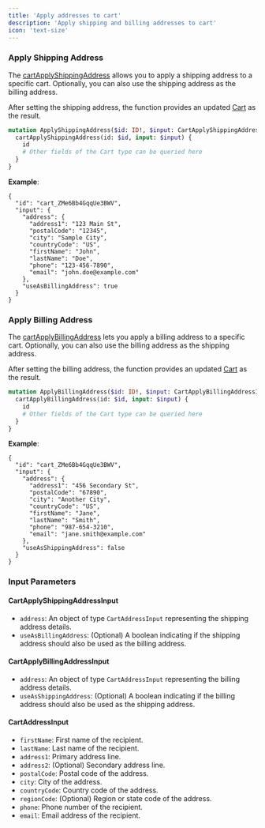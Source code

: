 ```yaml
---
title: 'Apply addresses to cart'
description: 'Apply shipping and billing addresses to cart'
icon: 'text-size'
---
```


### Apply Shipping Address

The [cartApplyShippingAddress](https://studio.apollographql.com/public/CometAPI/variant/main/schema/reference/objects/Mutation#cartApplyShippingAddress) allows you to apply a shipping address to a specific cart. Optionally, you can also use the shipping address as the billing address.

After setting the shipping address, the function provides an updated [Cart](https://studio.apollographql.com/public/CometAPI/variant/main/schema/reference/objects/Cart) as the result.

```graphql
mutation ApplyShippingAddress($id: ID!, $input: CartApplyShippingAddressInput!) {
  cartApplyShippingAddress(id: $id, input: $input) {
    id
    # Other fields of the Cart type can be queried here
  }
}
```

**Example**:

```
{
  "id": "cart_ZMe6Bb4GqqUe3BWV",
  "input": {
    "address": {
      "address1": "123 Main St",
      "postalCode": "12345",
      "city": "Sample City",
      "countryCode": "US",
      "firstName": "John",
      "lastName": "Doe",
      "phone": "123-456-7890",
      "email": "john.doe@example.com"
    },
    "useAsBillingAddress": true
  }
}
```


### Apply Billing Address

The [cartApplyBillingAddress](https://studio.apollographql.com/public/CometAPI/variant/main/schema/reference/objects/Mutation#cartApplyBillingAddress) lets you apply a billing address to a specific cart. Optionally, you can also use the billing address as the shipping address.

After setting the billing address, the function provides an updated [Cart](https://studio.apollographql.com/public/CometAPI/variant/main/schema/reference/objects/Cart) as the result.

```graphql
mutation ApplyBillingAddress($id: ID!, $input: CartApplyBillingAddressInput!) {
  cartApplyBillingAddress(id: $id, input: $input) {
    id
    # Other fields of the Cart type can be queried here
  }
}
```

**Example**:

```
{
  "id": "cart_ZMe6Bb4GqqUe3BWV",
  "input": {
    "address": {
      "address1": "456 Secondary St",
      "postalCode": "67890",
      "city": "Another City",
      "countryCode": "US",
      "firstName": "Jane",
      "lastName": "Smith",
      "phone": "987-654-3210",
      "email": "jane.smith@example.com"
    },
    "useAsShippingAddress": false
  }
}
```

### Input Parameters

#### CartApplyShippingAddressInput

- `address`: An object of type `CartAddressInput` representing the shipping address details.
- `useAsBillingAddress`: (Optional) A boolean indicating if the shipping address should also be used as the billing address.

#### CartApplyBillingAddressInput

- `address`: An object of type `CartAddressInput` representing the billing address details.
- `useAsShippingAddress`: (Optional) A boolean indicating if the billing address should also be used as the shipping address.

#### CartAddressInput
- `firstName`: First name of the recipient.
- `lastName`: Last name of the recipient.
- `address1`: Primary address line.
- `address2`: (Optional) Secondary address line.
- `postalCode`: Postal code of the address.
- `city`: City of the address.
- `countryCode`: Country code of the address.
- `regionCode`: (Optional) Region or state code of the address.
- `phone`: Phone number of the recipient.
- `email`: Email address of the recipient.
